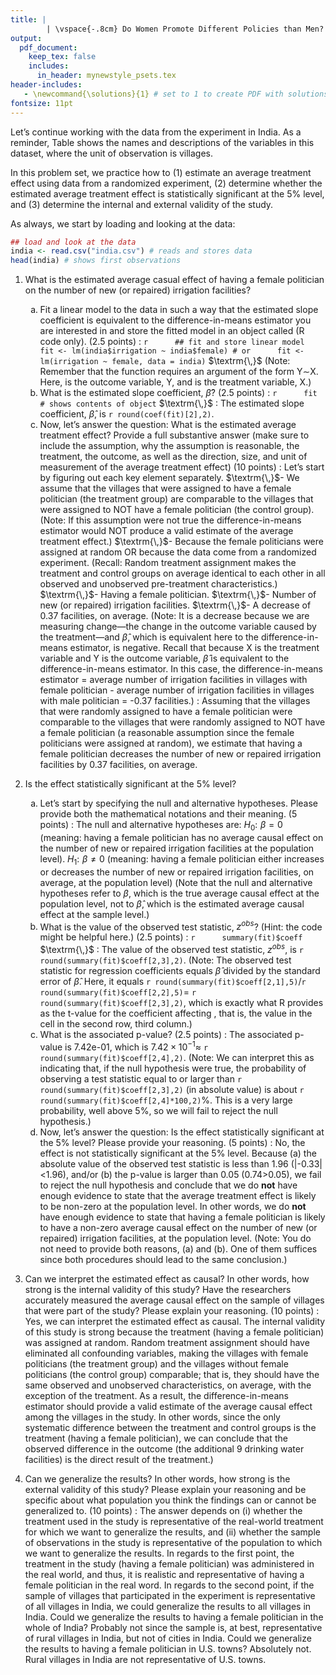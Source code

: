 ```yaml
---
title: |
        | \vspace{-.8cm} Do Women Promote Different Policies than Men? \newline Part VI: Effect on Irrigation Facilities \if1\solutions (with Solutions) \fi
output:
  pdf_document:
    keep_tex: false
    includes:
      in_header: mynewstyle_psets.tex
header-includes: 
   - \newcommand{\solutions}{1} # set to 1 to create PDF with solutions; leave blank to create PDF without solutions
fontsize: 11pt
---
```

\vspace{-.5cm} Let's continue working with the data from the experiment in India. As a reminder, Table \ref{india} shows the names and descriptions of the variables in this dataset, where the unit of observation is villages.

\begin{table}[h!!!]
\begin{center}
\begin{tabular}{ll}											
\midrule
variable & description\\
\midrule \addlinespace[1.5pt]
\textit{village} & village identifier ("Gram Panchayat number \_ village number") \\\addlinespace[1.5pt]
\textit{female} & whether village was assigned a female politician: 1{=}yes, 0{=}no \\\addlinespace[1.5pt]
\textit{water} & number of new (or repaired) drinking water facilities in the village since\\ & random assignment \\\addlinespace[1.5pt]
\textit{irrigation} & number of new (or repaired) irrigation facilities in the village since\\ & random assignment \\\addlinespace[1.5pt]
\midrule
\end{tabular}
\caption{Variables in "india.csv"}\label{india}
\end{center}
\end{table}

\vspace{.5cm}
In this problem set, we practice how to (1) estimate an average treatment effect using data from a randomized experiment, (2) determine whether the estimated average treatment effect is statistically significant at the 5\% level, and (3) determine the internal and external validity of the study.

As always, we start by loading and looking at the data:

```r
## load and look at the data
india <- read.csv("india.csv") # reads and stores data
head(india) # shows first observations
```

1. What is the estimated average casual effect of having a female politician on the number of new (or repaired) irrigation facilities?
    a. Fit a linear model to the data in such a way that the estimated slope coefficient is equivalent to the difference-in-means estimator you are interested in and store the fitted model in an object called \textit{fit} (R code only). (2.5 points)
\if1\solutions
\newline\newline\underline{R code}:
        ```r
        ## fit and store linear model
        fit <- lm(india$irrigation ~ india$female) # or
        fit <- lm(irrigation ~ female, data = india) 
        ```
$\textrm{\,}$
\newline (Note: Remember that the \fu{lm()} function requires an argument of the form Y$\sim$X. Here, \textit{irrigation} is the outcome variable, Y, and \textit{female} is the treatment variable, X.)
\newline\fi
    b. What is the estimated slope coefficient, $\widehat{\beta}$? (2.5 points)
\if1\solutions
\newline\newline\underline{R code}:
        ```r
        fit # shows contents of object
        ```
$\textrm{\,}$
\newline\underline{Answer}: The estimated slope coefficient, $\widehat{\beta}$, is `r round(coef(fit)[2],2)`.
\newline
\fi    
    c. Now, let's answer the question: What is the estimated average treatment effect? Provide a full substantive answer (make sure to include the assumption, why the assumption is reasonable, the treatment, the outcome, as well as the direction, size, and unit of measurement of the average treatment effect) (10 points)
\if1\solutions
\newline\newline\underline{Answer}: Let's start by figuring out each key element separately.\newline\newline 
$\textrm{\,}$- \textit{What's the assumption?} We assume that the villages that were assigned to have a female politician (the treatment group) are comparable to the villages that were assigned to NOT have a female politician (the control group). (Note: If this assumption were not true the difference-in-means estimator would NOT produce a valid estimate of the average treatment effect.) \newline\newline 
$\textrm{\,}$- \textit{Why is the assumption reasonable?} Because the female politicians were assigned at random OR because the data come from a randomized experiment. (Recall: Random treatment assignment makes the treatment and control groups on average identical to each other in all observed and unobserved pre-treatment characteristics.)\newline\newline 
$\textrm{\,}$- \textit{What's the treatment?} Having a female politician. \newline\newline 
$\textrm{\,}$- \textit{What's the outcome?} Number of new (or repaired) irrigation facilities. \newline\newline 
$\textrm{\,}$- \textit{What's the direction, size, and unit of measurement of the average causal effect?} A decrease of 0.37 facilities, on average. (Note: It is a decrease because we are measuring change---the change in the outcome variable caused by the treatment---and $\widehat{\beta}$, which is equivalent here to the difference-in-means estimator, is negative. Recall that because X is the treatment variable and Y is the outcome variable, $\widehat{\beta}$ is equivalent to the difference-in-means estimator. In this case, the difference-in-means estimator = average number of irrigation facilities in villages with female politician - average number of irrigation facilities in villages with male politician = -0.37 facilities.)\newline\newline 
\textit{Full answer}: Assuming that the villages that were randomly assigned to have a female politician were comparable to the villages that were randomly assigned to NOT have a female politician (a reasonable assumption since the female politicians were assigned at random), we estimate that having a female politician decreases the number of new or repaired irrigation facilities by 0.37 facilities, on average.
\newline\fi


2. Is the effect statistically significant at the 5\% level?
    a. Let's start by specifying the null and alternative hypotheses. Please provide both the mathematical notations and their meaning. (5 points) 
\if1\solutions
\newline\newline\underline{Answer}: The null and alternative hypotheses are:
\newline\newline $H_0 {:} \,\, \beta{=}0$ (meaning: having a female politician has no average causal effect on the number of new or repaired irrigation facilities at the population level). 
\newline\newline $H_1 {:} \,\, \beta{\neq}0$ (meaning: having a female politician  either increases or decreases the number of new or repaired irrigation facilities, on average, at the population level)
\newline\newline (Note that the null and alternative hypotheses refer to $\beta$, which is the true average causal effect at the population level, not to $\widehat{\beta}$, which is the estimated average causal effect at the sample level.)
\newline\fi
    b. What is the value of the observed test statistic, $z^{obs}$? (Hint: the code \fu{summary()\$coeff} might be helpful here.) (2.5 points) 
\if1\solutions
\newline\newline\underline{R code}:
        ```r
        summary(fit)$coeff
        ```
$\textrm{\,}$
\newline\underline{Answer}: The value of the observed test statistic, $z^{obs}$, is `r round(summary(fit)$coeff[2,3],2)`. (Note: The observed test statistic for regression coefficients equals $\widehat{\beta}$ divided by the standard error of $\widehat{\beta}$. Here, it equals `r round(summary(fit)$coeff[2,1],5)`/`r round(summary(fit)$coeff[2,2],5)`= `r round(summary(fit)$coeff[2,3],2)`, which is exactly what R provides as the t-value for the coefficient affecting \textit{female}, that is, the value in the cell in the second row, third column.)
\newline \fi
    c. What is the associated p-value? (2.5 points)
\if1\solutions
\newline\newline \underline{Answer}: The associated p-value is 7.42e-01, which is $7.42\times10^{-1}\approx$ `r round(summary(fit)$coeff[2,4],2)`. (Note: We can interpret this as indicating that, if the null hypothesis were true, the probability of observing a test statistic equal to or larger than `r round(summary(fit)$coeff[2,3],2)` (in absolute value) is  about `r round(summary(fit)$coeff[2,4]*100,2)`\%. This is a very large probability, well above 5\%, so we will fail to reject the null hypothesis.)
\newline \fi
    d. Now, let's answer the question: Is the effect statistically significant at the 5\% level? Please provide your reasoning. (5 points)
\if1\solutions
\newline\newline \underline{Answer}: No, the effect is not statistically significant at the 5\% level. Because (a) the absolute value of the observed test statistic is less than 1.96 (|-0.33|<1.96), and/or (b) the p-value is larger than 0.05 (0.74>0.05), we fail to reject the null hypothesis and conclude that we do **not** have enough evidence to state that the average treatment effect is likely to be non-zero at the population level.
In other words, we do **not** have enough evidence to state that having a female politician is likely to have a non-zero average causal effect on the number of new (or repaired) irrigation facilities, at the population level.
(Note: You do not need to provide both reasons, (a) and (b). One of them suffices since both procedures should lead to the same conclusion.)
\newline \fi

3. Can we interpret the estimated effect as causal? In other words, how strong is the internal validity of this study? Have the researchers accurately measured the average causal effect on the sample of villages that were part of the study? Please explain your reasoning. (10 points)
\if1\solutions
\newline\newline\underline{Answer}:  Yes, we can interpret the estimated effect as causal. The internal validity of this study is strong because the treatment (having a female politician) was assigned at random. Random treatment assignment should have eliminated all confounding variables, making the villages with female politicians (the treatment group) and the villages without female politicians (the control group) comparable; that is, they should have the same observed and unobserved characteristics, on average, with the exception of the treatment. As a result, the difference-in-means estimator should provide a valid estimate of the average causal effect among the villages in the study. In other words, since the only systematic difference between the treatment and control groups is the treatment (having a female politician), we can conclude that the observed difference in the outcome (the additional 9 drinking water facilities) is the direct result of the treatment.)
\newline
\fi

4. Can we generalize the results? In other words, how strong is the external validity of this study? Please explain your reasoning and be specific about what population you think the findings can or cannot be generalized to. (10 points)
\if1\solutions
\newline\newline\underline{Answer}: 
The answer depends on (i) whether the treatment used in the study is representative of the real-world treatment for which we want to generalize the results, and (ii) whether the sample of observations in the study is representative of the population to which we want to generalize the results. In regards to the first point, the treatment in the study (having a female politician) was administered in the real world, and thus, it is realistic and representative of having a female politician in the real word. In regards to the second point, if the sample of villages that participated in the experiment is representative of all villages in India, we could generalize the results to all villages in India. Could we generalize the results to having a female politician in the whole of India? Probably not since the sample is, at best, representative of rural villages in India, but not of cities in India. Could we generalize the results to having a female politician in U.S. towns? Absolutely not. Rural villages in India are not representative of U.S. towns.
\newline
\fi